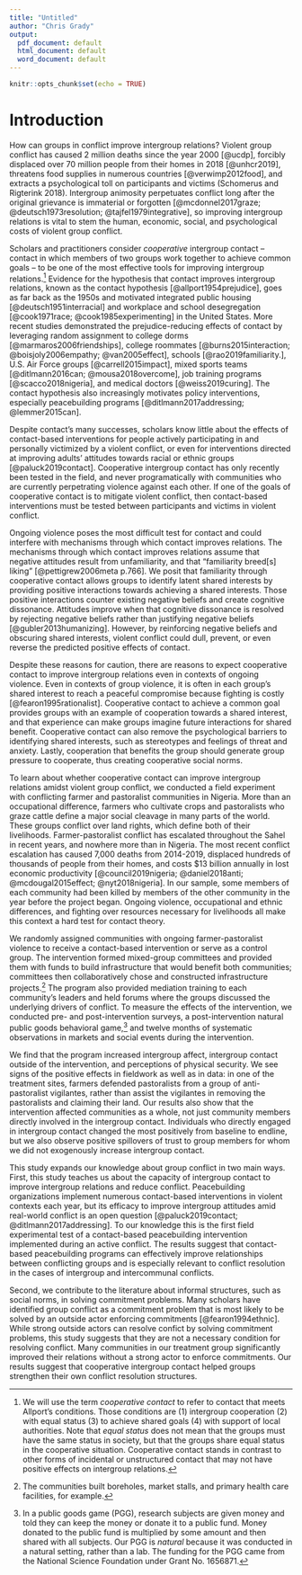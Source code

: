 ```yaml
---
title: "Untitled"
author: "Chris Grady"
output:
  pdf_document: default
  html_document: default
  word_document: default
---
```


```r
knitr::opts_chunk$set(echo = TRUE)
```
<!--
- Order of paragraphs.  
    - Say contact works in all these contexts.  
    - Say we don't know about contact in violent contexts.
    - Then say conflict poses difficult challenge because might prevent mechanisms + mechanisms & common thread + why they could be prevented.
    - Then say reasons for optimism?

************

chris: Need a paragraph about recent, personal, and heinous grievances both sides have.  That’s the difference between ecpn and other studies.

DIFFERENCE: (1) programmatic intervention using contact in place where people killed.  (2) among active participants and victims of the conflict, not just people who belong to groups in conflict.  Negative and salient personal experiences that define the outgroup.

need more psych mechanisms.  confirmation bias? anchoring? continued examples of the other side being bad.  Have to differentiate the bad/good?  No, have to actually decrease the amount of bad stuff.

Cognitive dissonance: need it for attitude/behavior change (Gubler).  Therefore need experiences that override prior beliefs.  Contact can provide positive experiences that are dissonant with pre-existing beliefs.  But if you continue to have experiences that justify pre-existing negative beliefs, attitude/behavior won't change because it is reinforced.  At best, contact in this environment will lead you to differentiate the "good" members from the wider group; they will be thought of as atypical.  (2) And if the new experiences/attitude change causes us to rethink self-concept/directly challenges us, more likely to reject new experiences to resolve dissonance.  Many of these group members have done things bad, cruel, or harmful to the other side.  Justified if the other side is bad; challenges self-concept if the other group is okay.  Very difficult to change attitudes from negative to positive if I have personally used my negative attitude to justify a bad thing.

cognitive dissonance works in conflict or not, but stronger directly proportional to the motivation.  How central is the attitude that the other side is bad -- strongest when an active participant in conflict.

Behavior changes attitude: once you do something, it's hard to adopt an attitude that your behavior was wrong.  Much easier to change attitudes that you have minimally acted on compared to an attitude when you burned down someone's house based on that attitude.


leads to motivated reasoning, confirmation bias; exacerbated by anchoring.  contact has to JAR someone enough to change their mind.  The amount you need to be JARRED depends on how much value you are deriving from current belief.  Changing mind == + future benefit from accuracy - cost of value from current belief.

Contact good at overriding false information.  You think X about the other group.  You interact with the other group and learn that X is wrong.  But what if you interact with the other group and X is wrong for then, but then you see other members of that group do X to your neighbor.

************

"First study to test contact-based intervention with people actively involved in the conflict.  Not just people who belong to groups in conflict, but with people have recent, personal, and heinous grievances against the other side.  Members of village been killed, etc, neighboring villages have been burned down and abandoned.  Neighboring ruga has been slaughtered.  Many salient grievances attributed to the other side and that define the group.  Would not expect contact to override these personal experiences and redefine whole group.

38% had a family member injured or killed in the conflict.  Only 40% were not personally affected by violence, be it a family member injured or killed, property damaged, or forced to leave home.  Median number killed in last clash was 10.  Also affects attitudes about the entire group: 70% at baseline say trust only 1-2 on 1-5 scale. 61% completely uncomf with intergroup marriage, less than 5% completely comfortable.  Share a meal: 33% comp uncomf, only 6% completely comf. ~75% fearful when farming/grazing/livelihood.

Lots of long-term intractable conflicts have hatred reinforced by social norms.  But in few have so many persons or their close friends/family members been directly harmed.  Something bad has happened to these people and their neighbors."


chris: need to emphasize things necesary for contact to change attitudes towards whole other group.  (1) generalize experiences in positive contact to whole group, (2) disaggregate group.

-->
# Introduction

How can groups in conflict improve intergroup relations?  Violent group conflict has caused 2 million deaths since the year 2000 [@ucdp], forcibly displaced over 70 million people from their homes in 2018 [@unhcr2019], threatens food supplies in numerous countries [@verwimp2012food], and extracts a psychological toll on participants and victims (Schomerus and Rigterink 2018).  Intergroup animosity perpetuates conflict long after the original grievance is immaterial or forgotten [@mcdonnel2017graze; @deutsch1973resolution; @tajfel1979integrative], so improving intergroup relations is vital to stem the human, economic, social, and psychological costs of violent group conflict.

Scholars and practitioners consider _cooperative_ intergroup contact -- contact in which members of two groups work together to achieve common goals -- to be one of the most effective tools for improving intergroup relations.[^coopCon]  Evidence for the hypothesis that contact improves intergroup relations, known as the contact hypothesis [@allport1954prejudice], goes as far back as the 1950s and motivated integrated public housing [@deutsch1951interracial] and workplace and school desegregation [@cook1971race; @cook1985experimenting] in the United States.  More recent studies demonstrated the prejudice-reducing effects of contact by leveraging random assignment to college dorms [@marmaros2006friendships], college roommates [@burns2015interaction; @boisjoly2006empathy; @van2005effect], schools [@rao2019familiarity.], U.S. Air Force groups [@carrell2015impact], mixed sports teams [@ditlmann2016can; @mousa2018overcome], job training programs [@scacco2018nigeria], and medical doctors [@weiss2019curing].  The contact hypothesis also increasingly motivates policy interventions, especially peacebuilding programs [@ditlmann2017addressing; @lemmer2015can].  

[^coopCon]: We will use the term _cooperative contact_ to refer to contact that meets Allport's conditions.  Those conditions are (1) intergroup cooperation (2) with equal status (3) to achieve shared goals (4) with support of local authorities.  Note that _equal status_ does not mean that the groups must have the same status in society, but that the groups share equal status in the cooperative situation.  Cooperative contact stands in contrast to other forms of incidental or unstructured contact that may not have positive effects on intergroup relations.

<!--chris: could combine this paragraph with another.  Also, need to frame differently.  Not quite true that the difference between my study and others is the violent conflict.  Arab/Jew is a violent conflict.  Farmer-pastoralist is different in some other way. -->
Despite contact's many successes, scholars know little about the effects of contact-based interventions for people actively participating in and personally victimized by a violent conflict, or even for interventions directed at improving adults' attitudes towards racial or ethnic groups [@paluck2019contact].  Cooperative intergroup contact has only recently been tested in the field, and never programatically with communities who are currently perpetrating violence against each other.  If one of the goals of cooperative contact is to mitigate violent conflict, then contact-based interventions must be tested between participants and victims in violent conflict.

<!--chris: alternative below paragraph (2-23-2020).
Ongoing violence poses the most difficult test for contact.  Improving attitude requires cognitive dissonance and the rejection of preexisting negative beliefs in favor of the new dissonant positive belief.  Personal participation and victimization in an ongoing conflict provides (1) experiences that confirm rather than refute the existing negative belief and (2) provide strong motivation to maintain negative beliefs to justify unfair or even harmful behavior to the other side.  Very difficult to change outgroup attitudes from negative to positive if outgroup continues to do bad things to me and if I have personally used my negative attitude to justify doing a bad thing.

Contact good at overriding false information.  You think X about the other group.  You interact with the other group and learn that X is wrong.  But what if you interact with the other group and X is wrong for then, but then you see other members of that group do X to your neighbor.
-->

Ongoing violence poses the most difficult test for contact and could interfere with mechanisms through which contact improves relations. The mechanisms through which contact improves relations assume that negative attitudes result from unfamiliarity, and that "familiarity breed[s] liking" [@pettigrew2006meta p.766].  We posit that familiarity through cooperative contact allows groups to identify latent shared interests by providing positive interactions towards achieving a shared interests. Those positive interactions counter existing negative beliefs and create cognitive dissonance.  Attitudes improve when that cognitive dissonance is resolved by rejecting negative beliefs rather than justifying negative beliefs [@gubler2013humanizing].  However, by reinforcing negative beliefs and obscuring shared interests, violent conflict could dull, prevent, or even reverse the predicted positive effects of contact.

<!--chris: whole paragraph too theory-y
Moreover, cooperative contact between some ingroup members and some outgroup members can only meaningfully improve group relations under two conditions.  First, group members must generalize their positive attitudes to the outgroup as a whole and if the effects of contact must diffuse to other ingroup members.  Attitudes generalize when the outgroup members involved in contact are viewed as typical of the outgroup [@hewstone1996contact] and diffusion primarily occurs through changing social norms about cross-group interaction [@paluck2009jsp; @christ2014contextual].  In contexts of ongoing violence, any cross-group interaction may mark an outgroup member as atypical, and social norms may stay staunchly opposed to intergroup cooperation.-->

<!--Something about cognitive dissonance here? -->
Despite these reasons for caution, there are reasons to expect cooperative contact to improve intergroup relations even in contexts of ongoing violence.  Even in contexts of group violence, it is often in each group's shared interest to reach a peaceful compromise because fighting is costly [@fearon1995rationalist].  Cooperative contact to achieve a common goal provides groups with an example of cooperation towards a shared interest, and that experience can make groups imagine future interactions for shared benefit.  Cooperative contact can also remove the psychological barriers to identifying shared interests, such as stereotypes and feelings of threat and anxiety.  Lastly, cooperation that benefits the group should generate group pressure to cooperate, thus creating cooperative social norms.

To learn about whether cooperative contact can improve intergroup relations amidst violent group conflict, we conducted a field experiment with conflicting farmer and pastoralist communities in Nigeria.  More than an occupational difference, farmers who cultivate crops and pastoralists who graze cattle define a major social cleavage in many parts of the world.  These groups conflict over land rights, which define both of their livelihoods.  Farmer-pastoralist conflict has escalated throughout the Sahel in recent years, and nowhere more than in Nigeria.  The most recent conflict escalation has caused 7,000 deaths from 2014-2019, displaced hundreds of thousands of people from their homes, and costs $13 billion annually in lost economic productivity [@council2019nigeria; @daniel2018anti; @mcdougal2015effect; @nyt2018nigeria].<!--don't need to cite news articles like this. you can give an address / identifier / link /etc in a footnote -->  In our sample, some members of each community had been killed by members of the other community in the year before the project began.  Ongoing violence, occupational and ethnic differences, and fighting over resources necessary for livelihoods all make this context a hard test for contact theory.  

We randomly assigned communities with ongoing farmer-pastoralist violence to receive a contact-based intervention or serve as a control group.  The intervention formed mixed-group committees and provided them with funds to build infrastructure that would benefit both communities; committees then collaboratively chose and constructed infrastructure projects.^[The communities built boreholes, market stalls, and primary health care facilities, for example.]  The program also provided mediation training to each community's leaders and held forums where the groups discussed the underlying drivers of conflict.  To measure the effects of the intervention, we conducted pre- and post-intervention surveys, a post-intervention natural public goods behavioral game,[^PGG] and twelve months of systematic observations in markets and social events during the intervention.

[^PGG]: In a public goods game (PGG), research subjects are given money and told they can keep the money or donate it to a public fund.  Money donated to the public fund is multiplied by some amount and then shared with all subjects.  Our PGG is _natural_ because it was conducted in a natural setting, rather than a lab.  The funding for the PGG came from the National Science Foundation under Grant No. 1656871.

<!-- Findings. -->

We find that the program increased intergroup affect, intergroup contact outside of the intervention, and perceptions of physical security.  We see signs of the positive effects in fieldwork as well as in data: in one of the treatment sites, farmers defended pastoralists from a group of anti-pastoralist vigilantes, rather than assist the vigilantes in removing the pastoralists and claiming their land.  Our results also show that the intervention affected communities as a whole, not just community members directly involved in the intergroup contact.  Individuals who directly engaged in intergroup contact changed the most positively from baseline to endline, but we also observe positive spillovers of trust to group members for whom we did not exogenously increase intergroup contact.

This study expands our knowledge about group conflict in two main ways.  First, this study teaches us about the capacity of intergroup contact to improve intergroup relations and reduce conflict.  Peacebuilding organizations implement numerous contact-based interventions in violent contexts each year, but its efficacy to improve intergroup attitudes amid real-world conflict is an open question [@paluck2019contact; @ditlmann2017addressing].  To our knowledge this is the first field experimental test of a contact-based peacebuilding intervention implemented during an active conflict.  The results suggest that contact-based peacebuilding programs can effectively improve relationships between conflicting groups and is especially relevant to conflict resolution in the cases of intergroup and intercommunal conflicts.

Second, we contribute to the literature about informal structures, such as social norms, in solving commitment problems.  Many scholars have identified group conflict as a commitment problem that is most likely to be solved by an outside actor enforcing commitments [@fearon1994ethnic].  While strong outside actors can resolve confict by solving commitment problems, this study suggests that they are not a necessary condition for resolving conflict.  Many communities in our treatment group significantly improved their relations without a strong actor to enforce commitments.  Our results suggest that cooperative intergroup contact helped groups strengthen their own conflict resolution structures.

<!--chris comments to self:

need to make theory section 1-2 paragraphs, not 3.  a para why it might not work, one para being very general about why it could work by helping groups identify shared interest, helping groups establish joint structures to mitigate conflict, ameliorate psych and social biases against outgroup, others. 

-->